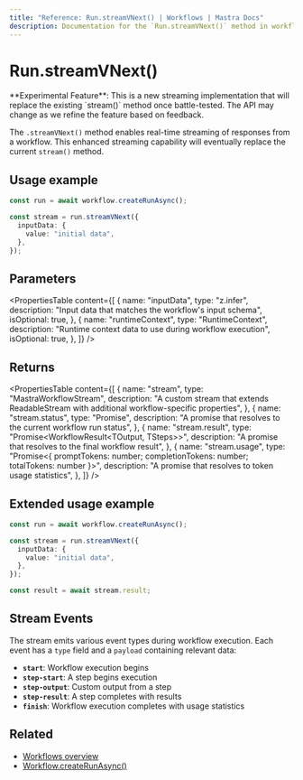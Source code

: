 ```yaml
---
title: "Reference: Run.streamVNext() | Workflows | Mastra Docs"
description: Documentation for the `Run.streamVNext()` method in workflows, which enables real-time streaming of responses.
---
```



# Run.streamVNext()

<Callout type="warning">
  **Experimental Feature**: This is a new streaming implementation that will replace the existing `stream()` method once battle-tested. The API may change as we refine the feature based on feedback.
</Callout>

The `.streamVNext()` method enables real-time streaming of responses from a workflow. This enhanced streaming capability will eventually replace the current `stream()` method.

## Usage example

```typescript showLineNumbers copy
const run = await workflow.createRunAsync();

const stream = run.streamVNext({
  inputData: {
    value: "initial data",
  },
});
```

## Parameters

<PropertiesTable
  content={[
    {
      name: "inputData",
      type: "z.infer<TInput>",
      description: "Input data that matches the workflow's input schema",
      isOptional: true,
    },
    {
      name: "runtimeContext",
      type: "RuntimeContext",
      description: "Runtime context data to use during workflow execution",
      isOptional: true,
    },
  ]}
/>

## Returns

<PropertiesTable
  content={[
    {
      name: "stream",
      type: "MastraWorkflowStream<ChunkType>",
      description: "A custom stream that extends ReadableStream<ChunkType> with additional workflow-specific properties",
    },
    {
      name: "stream.status",
      type: "Promise<RunStatus>",
      description: "A promise that resolves to the current workflow run status",
    },
    {
      name: "stream.result",
      type: "Promise<WorkflowResult<TOutput, TSteps>>",
      description: "A promise that resolves to the final workflow result",
    },
    {
      name: "stream.usage",
      type: "Promise<{ promptTokens: number; completionTokens: number; totalTokens: number }>",
      description: "A promise that resolves to token usage statistics",
    },
  ]}
/>

## Extended usage example

```typescript showLineNumbers copy
const run = await workflow.createRunAsync();

const stream = run.streamVNext({
  inputData: {
    value: "initial data",
  },
});

const result = await stream.result;
```

## Stream Events

The stream emits various event types during workflow execution. Each event has a `type` field and a `payload` containing relevant data:

- **`start`**: Workflow execution begins
- **`step-start`**: A step begins execution
- **`step-output`**: Custom output from a step
- **`step-result`**: A step completes with results
- **`finish`**: Workflow execution completes with usage statistics

## Related

- [Workflows overview](../../../docs/workflows/overview.mdx#run-workflow)
- [Workflow.createRunAsync()](../create-run.mdx)

